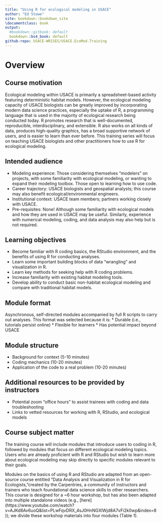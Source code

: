 ```yaml
---
title: "Using R for ecological modeling in USACE"
author: "Ed Stowe"
site: bookdown::bookdown_site
\documentclass: book
output:
  #bookdown::gitbook: default
  bookdown::bs4_book: default
github-repo: USACE-WRISES/USACE.EcoMod.Training
---
```


# Overview {-}

## Course motivation {-}
Ecological modeling within USACE is primarily a spreadsheet-based activity featuring deterministic habitat models. However, the ecological modeling capacity of USACE biologists can be greatly improved by incorporating modern data science practices, especially the uptake of R, a programming language that is used in the majority of ecological research being conducted today. R promotes research that is well-documented, reproducible, interdisciplinary, and extensible. R also works on all kinds of data, produces high-quality graphics, has a broad supportive network of users, and is easier to learn than ever before. This training series will focus on teaching USACE biologists and other practitioners how to use R for ecological modeling.

## Intended audience {-}
* Modeling experience: Those considering themselves “modelers” on projects, with some familiarity with ecological modeling, or wanting to expand their modeling toolbox. Those open to learning how to use code.
* Career trajectory: USACE biologists and geospatial analysts; this course may also benefit ecological/environmental engineers.
* Institutional context: USACE team members; partners working closely with USACE.
* Pre-requisites: None! Although some familiarity with ecological models and how they are used in USACE may be useful. Similarly, experience with numerical modeling, coding, and data analysis may also help but is not required.

## Learning objectives {-}
* Become familiar with R coding basics, the RStudio environment, and the benefits of using R for conducting analyses.
* Learn some important building blocks of data “wrangling” and visualization in R.
* Learn key methods for seeking help with R coding problems.
* Increase familiarity with existing habitat modeling tools.
* Develop ability to conduct basic non-habitat ecological modeling and compare with traditional habitat models.

## Module format {-}
Asynchronous, self-directed modules accompanied by full R scripts to carry out analyses. This format was selected because it is:
* Durable (i.e., tutorials persist online)
* Flexible for learners
* Has potential impact beyond USACE

## Module structure {-}
* Background for context (5-10 minutes)
* Coding mechanics (10-20 minutes)
* Application of the code to a real problem (10-20 minutes)

## Additional resources to be provided by instructors {-}
* Potential zoom “office hours” to assist trainees with coding and data troubleshooting
* Links to vetted resources for working with R, RStudio, and ecological models

## Course subject matter {-}

The training course will include modules that introduce users to coding in R, followed by modules that focus on different ecological modeling topics. Users who are already proficient with R and RStudio but wish to learn more about ecological modeling may skip directly to specific modules relevant to their goals.

Modules on the basics of using R and RStudio are adapted from an open-source course entitled “Data Analysis and Visualization in R for Ecologists,”created by the Carpentries, a community of instructors and trainers who teach foundational data science skills to other researchers. This course is designed for a ~6 hour workshop, but has also been adapted into multiple standalone videos (e.g., [here] (https://www.youtube.com/watch?v=AJKd8Av6uoQ&list=PLwFqvDRX_4sJ0HnNGXlWjd8A7vFi2k0wp&index=8)); we divide these workshop materials into four modules (Table 1).
